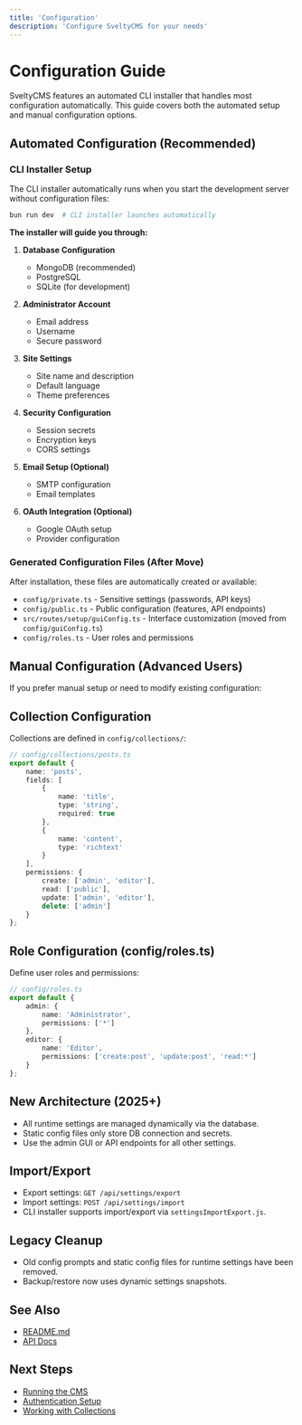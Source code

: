 ```yaml
---
title: 'Configuration'
description: 'Configure SveltyCMS for your needs'
---
```


# Configuration Guide

SveltyCMS features an automated CLI installer that handles most configuration automatically. This guide covers both the automated setup and manual configuration options.

## Automated Configuration (Recommended)

### CLI Installer Setup

The CLI installer automatically runs when you start the development server without configuration files:

```bash
bun run dev  # CLI installer launches automatically
```

**The installer will guide you through:**

1. **Database Configuration**
   - MongoDB (recommended)
   - PostgreSQL
   - SQLite (for development)

2. **Administrator Account**
   - Email address
   - Username
   - Secure password

3. **Site Settings**
   - Site name and description
   - Default language
   - Theme preferences

4. **Security Configuration**
   - Session secrets
   - Encryption keys
   - CORS settings

5. **Email Setup (Optional)**
   - SMTP configuration
   - Email templates

6. **OAuth Integration (Optional)**
   - Google OAuth setup
   - Provider configuration

### Generated Configuration Files (After Move)

After installation, these files are automatically created or available:

- `config/private.ts` - Sensitive settings (passwords, API keys)
- `config/public.ts` - Public configuration (features, API endpoints)
- `src/routes/setup/guiConfig.ts` - Interface customization (moved from `config/guiConfig.ts`)
- `config/roles.ts` - User roles and permissions

## Manual Configuration (Advanced Users)

If you prefer manual setup or need to modify existing configuration:

## Collection Configuration

Collections are defined in `config/collections/`:

```typescript
// config/collections/posts.ts
export default {
	name: 'posts',
	fields: [
		{
			name: 'title',
			type: 'string',
			required: true
		},
		{
			name: 'content',
			type: 'richtext'
		}
	],
	permissions: {
		create: ['admin', 'editor'],
		read: ['public'],
		update: ['admin', 'editor'],
		delete: ['admin']
	}
};
```

## Role Configuration (config/roles.ts)

Define user roles and permissions:

```typescript
// config/roles.ts
export default {
	admin: {
		name: 'Administrator',
		permissions: ['*']
	},
	editor: {
		name: 'Editor',
		permissions: ['create:post', 'update:post', 'read:*']
	}
};
```

## New Architecture (2025+)

- All runtime settings are managed dynamically via the database.
- Static config files only store DB connection and secrets.
- Use the admin GUI or API endpoints for all other settings.

## Import/Export

- Export settings: `GET /api/settings/export`
- Import settings: `POST /api/settings/import`
- CLI installer supports import/export via `settingsImportExport.js`.

## Legacy Cleanup

- Old config prompts and static config files for runtime settings have been removed.
- Backup/restore now uses dynamic settings snapshots.

## See Also

- [README.md](../../README.md)
- [API Docs](../api-test-summary.md)

## Next Steps

- [Running the CMS](./06-Running.md)
- [Authentication Setup](../auth/01-Authentication.md)
- [Working with Collections](../collections/01-Collections.md)
